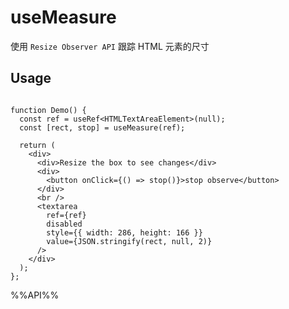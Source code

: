 # useMeasure

使用 `Resize Observer API` 跟踪 HTML 元素的尺寸

## Usage

```tsx live

function Demo() {
  const ref = useRef<HTMLTextAreaElement>(null);
  const [rect, stop] = useMeasure(ref);

  return (
    <div>
      <div>Resize the box to see changes</div>
      <div>
        <button onClick={() => stop()}>stop observe</button>
      </div>
      <br />
      <textarea
        ref={ref}
        disabled
        style={{ width: 286, height: 166 }}
        value={JSON.stringify(rect, null, 2)}
      />
    </div>
  );
};

```

%%API%%